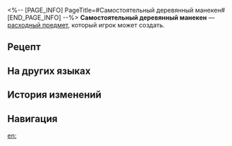 <%-- [PAGE_INFO]
PageTitle=#Самостоятельный деревянный манекен#
[END_PAGE_INFO] --%>
{{Расходный предмет Инфобокс
|id          = 403008
|Изображения = Предмет Самостоятельный деревянный манекен.png
|Тип         = Расходные предметы силы атаки
|Редкость    = 4
|Эффект      = Включает функцию автобитвы в следующем бою, которую нельзя отключить, после чего наносимый всеми союзниками урон повышается на 45%.
|Описание    = Механизированный деревянный тренировочный манекен, используемый для обучения технике кулачного боя в бойцовском клубе «Тигр». Говорят, что из-за закрытия филиалов и того, что бывший владелец скрылся с деньгами, разгневанные ученики, у которых были членские карточки, решили продать манекены, чтобы погасить долги. Манекен претерпел некоторые изменения, и теперь свирепо бьёт, нанося бесчисленные травмы.
|Рецепт      = {{cx|Отсутствует источник}}
|Источник1   = [[Универсальная машина для синтеза]]
|Источник2   = [[Лавка старьёвщика]]
|Источник3   = 
}}
{{Описание|''«Моя нога! Я не чувствую ногу!»''}}
'''Самостоятельный деревянный манекен''' — [[расходный предмет]], который игрок может создать.

==Рецепт==
{{Рецепт
|Тип                              = Синтез
|Группа                           = Расходные предметы
|Межпространственный лист         = 1
|Слизь Гармонии                   = 3
|Звено нефритовых счётов          = 4
|Выброшенная запчасть изобретения = 5
|Сортировка                       = Межпространственный лист;Слизь Гармонии;Звено нефритовых счётов;Выброшенная запчасть изобретения
}}

==На других языках==
{{На других языках
|en   = Automatic Wooden Dummy
|zhs  = 自动木人桩
|zht  = 自動木人樁
|ja   = 自動木人椿
|ko   = 자동 목인장
|es   = Muñeco de madera automático
|fr   = Mannequin en bois automatique
|ru   = Самостоятельный деревянный манекен
|th   = Automatic Wooden Dummy
|vi   = Cọc Người Gỗ Tự Động
|de   = Automatische Holzpuppe
|id   = Automatic Wooden Dummy
|pt   = Boneco de Madeira Automático
}}

==История изменений==
{{История изменений|3.5}}

==Навигация==
{{Расходные предметы Навбокс}}

[[en:]]